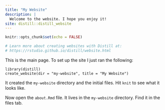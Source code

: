 ```yaml
---
title: "My Website"
description: |
  Welcome to the website. I hope you enjoy it!
site: distill::distill_website
---
```


```r
knitr::opts_chunk$set(echo = FALSE)

# Learn more about creating websites with Distill at:
# https://rstudio.github.io/distill/website.html

```

This is the main page. To set up the site I just ran the following:

```
library(distill)
create_website(dir = "my-website", title = "My Website")
```

It created the `my-website` directory and the initial files. Hit `knit` to see what it looks like.

Now open the `about.Rmd` file. It lives in the `my-website` directory. Find it in the files tab.